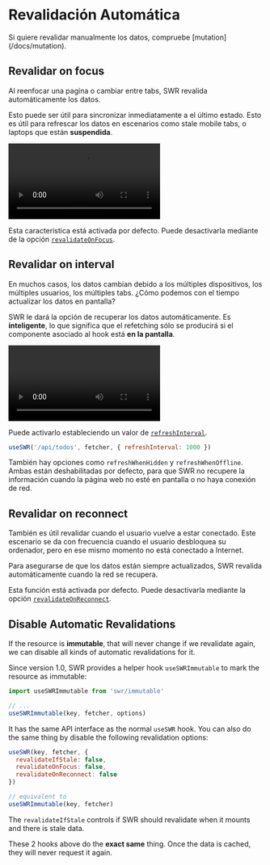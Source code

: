 
# Revalidación Automática

<Callout>
  Si quiere revalidar manualmente los datos, compruebe
  [mutation](/docs/mutation).
</Callout>

## Revalidar on focus

Al reenfocar una pagina o cambiar entre tabs, SWR revalida automáticamente los
datos.

Esto puede ser útil para sincronizar inmediatamente a el último estado. Esto es
útil para refrescar los datos en escenarios como stale mobile tabs, o laptops
que están **suspendida**.

<Bleed>
  <Video
    src="https://raw.githubusercontent.com/vercel/swr-site/master/.github/videos/focus-revalidate.mp4"
    caption="Vídeo: uso de la revalidación focus para sincronizar automáticamente el estado login entre páginas."
    ratio={307 / 768}
  />
</Bleed>

Esta caracteristica está activada por defecto. Puede desactivarla mediante de la
opción [`revalidateOnFocus`](/docs/options).

## Revalidar on interval

En muchos casos, los datos cambian debido a los múltiples dispositivos, los
múltiples usuarios, los múltiples tabs. ¿Cómo podemos con el tiempo actualizar
los datos en pantalla?

SWR le dará la opción de recuperar los datos automáticamente. Es
**inteligente**, lo que significa que el refetching sólo se producirá si el
componente asociado al hook está **en la pantalla**.

<Bleed>
  <Video
    src="https://raw.githubusercontent.com/vercel/swr-site/master/.github/videos/refetch-interval.mp4"
    caption="Vídeo: cuando un usuario realiza un cambio, ambas sesiones acabarán por mostrar los mismo datos."
    ratio={307 / 768}
  />
</Bleed>

Puede activarlo estableciendo un valor de [`refreshInterval`](/docs/options).

```js
useSWR('/api/todos', fetcher, { refreshInterval: 1000 })
```

También hay opciones como `refreshWhenHidden` y `refreshWhenOffline`. Ambas
están deshabilitadas por defecto, para que SWR no recupere la información cuando
la página web no esté en pantalla o no haya conexión de red.

## Revalidar on reconnect

También es útil revalidar cuando el usuario vuelve a estar conectado. Este
escenario se da con frecuencia cuando el usuario desbloquea su ordenador, pero
en ese mismo momento no está conectado a Internet.

Para asegurarse de que los datos están siempre actualizados, SWR revalida
automáticamente cuando la red se recupera.

Esta función está activada por defecto. Puede desactivarla mediante la opción
[`revalidateOnReconnect`](/docs/options).

## Disable Automatic Revalidations

If the resource is **immutable**, that will never change if we revalidate again,
we can disable all kinds of automatic revalidations for it.

Since version 1.0, SWR provides a helper hook `useSWRImmutable` to mark the
resource as immutable:

```js
import useSWRImmutable from 'swr/immutable'

// ...
useSWRImmutable(key, fetcher, options)
```

It has the same API interface as the normal `useSWR` hook. You can also do the
same thing by disable the following revalidation options:

```js
useSWR(key, fetcher, {
  revalidateIfStale: false,
  revalidateOnFocus: false,
  revalidateOnReconnect: false
})

// equivalent to
useSWRImmutable(key, fetcher)
```

The `revalidateIfStale` controls if SWR should revalidate when it mounts and
there is stale data.

These 2 hooks above do the **exact same** thing. Once the data is cached, they
will never request it again.
